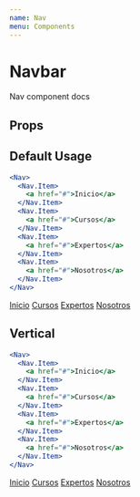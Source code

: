 ```yaml
---
name: Nav
menu: Components
---
```



# Navbar

Nav component docs

## Props
<Props of={Nav} />

## Default Usage
```jsx
<Nav>
  <Nav.Item>
    <a href="#">Inicio</a>
  </Nav.Item>
  <Nav.Item>
    <a href="#">Cursos</a>
  </Nav.Item>
  <Nav.Item>
    <a href="#">Expertos</a>
  </Nav.Item>
  <Nav.Item>
    <a href="#">Nosotros</a>
  </Nav.Item>
</Nav>
```
<Nav>
  <Nav.Item>
    <a href="#">Inicio</a>
  </Nav.Item>
  <Nav.Item>
    <a href="#">Cursos</a>
  </Nav.Item>
  <Nav.Item>
    <a href="#">Expertos</a>
  </Nav.Item>
  <Nav.Item>
    <a href="#">Nosotros</a>
  </Nav.Item>
</Nav>

## Vertical
```jsx
<Nav>
  <Nav.Item>
    <a href="#">Inicio</a>
  </Nav.Item>
  <Nav.Item>
    <a href="#">Cursos</a>
  </Nav.Item>
  <Nav.Item>
    <a href="#">Expertos</a>
  </Nav.Item>
  <Nav.Item>
    <a href="#">Nosotros</a>
  </Nav.Item>
</Nav>
```
<Nav vertical>
  <Nav.Item>
    <a href="#">Inicio</a>
  </Nav.Item>
  <Nav.Item>
    <a href="#">Cursos</a>
  </Nav.Item>
  <Nav.Item>
    <a href="#">Expertos</a>
  </Nav.Item>
  <Nav.Item>
    <a href="#">Nosotros</a>
  </Nav.Item>
</Nav>